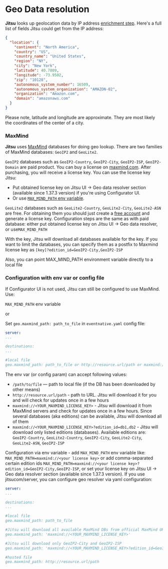 # Geo Data resolution

**Jitsu** looks up geolocation data by IP address [enrichment step](/docs/how-it-works/architecture#context-enrichment-step).
Here's a full list of fields Jitsu could get from the IP address:

```json
{
  "location": {
    "continent": "North America",
    "country": "US",
    "country_name": "United States",
    "region": "NY",
    "city": "New York",
    "latitude": 40.7809,
    "longitude": -73.9502,
    "zip": "10128",
    "autonomous_system_number": 16509,
    "autonomous_system_organization": "AMAZON-02",
    "organization": "Amazon.com",
    "domain": "amazonaws.com"
  }
}
```

<Hint>
  Please note, latitude and longitude are approximate. They are most likely the coordinates of the center of a city.
</Hint>


### MaxMind

**Jitsu** uses [MaxMind](https://www.maxmind.com/) databases for doing geo lookup. There are two families of MaxMind databases: `GeoIP2` and `GeoLite2`.

`GeoIP2` databases such as `GeoIP2-Country`, `GeoIP2-City`, `GeoIP2-ISP`, `GeoIP2-Domain` are paid product. You can buy a license on [maxmind.com](https://www.maxmind.com/en/geoip2-databases).
After purchasing, you will receive a license key. You can use the license key Jitsu:
 * Put obtained license key on Jitsu UI → Geo data resolver section (available since 1.37.3 version) if you're using Configurator UI.
 * Or use [`MAX_MIND_PATH` env variable](#configuration).

`GeoLite2` databases such as `GeoLite2-Country`, `GeoLite2-City`, `GeoLite2-ASN` are free. For obtaining them you should just create a [free account](https://dev.maxmind.com/geoip/geolite2-free-geolocation-data) and
generate a license key. Configuration steps are the same as with paid database: either put obtained license key on Jitsu UI → Geo data resolver,  or use`MAX_MIND_PATH`

With the key, Jitsu will download all databases available for the key. If you want to limit the databases, you can specify them as a postfix to Maxmind license key as `[key]?edition_id=GeoIP2-City,GeoIP2-ISP`

Also, you can point MAX_MIND_PATH environment variable directly to a local file


### Configuration with env var or config file

If Configurator UI is not used, Jitsu can still be configured to use MaxMind. Use:

`MAX_MIND_PATH` env variable

or

Set `geo.maxmind_path: path_to_file` in `eventnative.yaml` config file:

```yaml
server:
...

destinations:
...

#local file
geo.maxmind_path: path_to_file or http://resource.url/path or maxmind://<YOUR_MAXMIND_LICENSE_KEY>
```

The env var (or config param) can accept following values:
 * `/path/to/file` — path to local file (if the DB has been downloaded by other means)
 * `http://resource.url/path` - path to URL. Jitsu will download it for you and will check for updates once in a few hours
 * `maxmind://<YOUR_MAXMIND_LICENSE_KEY>` - Jitsu will download it from MaxMind servers and check for updates once in a few hours.
Since several databases (aka editions) can be available, Jitsu will download all of them
 * `maxmind://<YOUR_MAXMIND_LICENSE_KEY>?edition_id=db1,db2` - Jitsu will download only listed editions (databases). Available editions are:
`GeoIP2-Country`, `GeoLite2-Country`, `GeoIP2-City`, `GeoLite2-City`, `GeoLite2-ASN`, `GeoIP2-ISP`


Configuration via env variable - add `MAX_MIND_PATH` env variable like: `MAX_MIND_PATH=maxmind://<your license key>` or add
comma-separated certain edition ids `MAX_MIND_PATH=maxmind://<your license key>?edition_id=GeoIP2-City,GeoIP2-ISP`, or set your license key on Jitsu UI -> Geo data resolver section (available since 1.37.3 version).
If you use jitsucom/server, you can configure geo resolver via yaml configuration:

```yaml
server:
...

destinations:
...

#local file
geo.maxmind_path: path_to_file

#Jitsu will download all available MaxMind DBs from official MaxMind URL with your licence key
geo.maxmind_path: 'maxmind://<YOUR_MAXMIND_LICENSE_KEY>'

#Jitsu will download only GeoIP2-City and GeoIP2-ISP
geo.maxmind_path: 'maxmind://<YOUR_MAXMIND_LICENSE_KEY>?edition_id=GeoIP2-City,GeoIP2-ISP'

#hosted file
geo.maxmind_path: http://resource.url/path
```